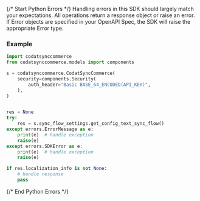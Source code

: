 {/* Start Python Errors */}
Handling errors in this SDK should largely match your expectations.  All operations return a response object or raise an error.  If Error objects are specified in your OpenAPI Spec, the SDK will raise the appropriate Error type.



### Example

```python
import codatsynccommerce
from codatsynccommerce.models import components

s = codatsynccommerce.CodatSyncCommerce(
    security=components.Security(
        auth_header="Basic BASE_64_ENCODED(API_KEY)",
    ),
)


res = None
try:
    res = s.sync_flow_settings.get_config_text_sync_flow()
except errors.ErrorMessage as e:
    print(e)  # handle exception
    raise(e)
except errors.SDKError as e:
    print(e)  # handle exception
    raise(e)

if res.localization_info is not None:
    # handle response
    pass
```

{/* End Python Errors */}
